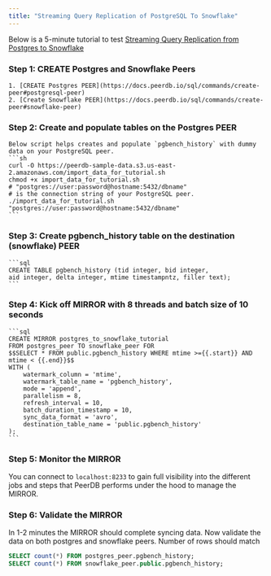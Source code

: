 ```yaml
---
title: "Streaming Query Replication of PostgreSQL To Snowflake"
---
```


Below is a 5-minute tutorial to test [Streaming Query Replication from Postgres to Snowflake](https://docs.peerdb.io/usecases/realtime-streaming-of-query-results)

### Step 1: CREATE Postgres and Snowflake Peers
    1. [CREATE Postgres PEER](https://docs.peerdb.io/sql/commands/create-peer#postgresql-peer)
    2. [Create Snowflake PEER](https://docs.peerdb.io/sql/commands/create-peer#snowflake-peer)
### Step 2: Create and populate tables on the Postgres PEER
    Below script helps creates and populate `pgbench_history` with dummy data on your PostgreSQL peer.
    ```sh
    curl -O https://peerdb-sample-data.s3.us-east-2.amazonaws.com/import_data_for_tutorial.sh
    chmod +x import_data_for_tutorial.sh
    # "postgres://user:password@hostname:5432/dbname" 
    # is the connection string of your PostgreSQL peer.
    ./import_data_for_tutorial.sh "postgres://user:password@hostname:5432/dbname"
    ```
### Step 3: Create pgbench_history table on the destination (snowflake) PEER
    ```sql
    CREATE TABLE pgbench_history (tid integer, bid integer, 
    aid integer, delta integer, mtime timestampntz, filler text);
    ```
### Step 4: Kick off MIRROR with 8 threads and batch size of 10 seconds
    
    ```sql
    CREATE MIRROR postgres_to_snowflake_tutorial
    FROM postgres_peer TO snowflake_peer FOR
    $$SELECT * FROM public.pgbench_history WHERE mtime >={{.start}} AND mtime < {{.end}}$$
    WITH (
    	watermark_column = 'mtime',
    	watermark_table_name = 'pgbench_history',
    	mode = 'append',
    	parallelism = 8,
    	refresh_interval = 10,
    	batch_duration_timestamp = 10,
    	sync_data_format = 'avro',
    	destination_table_name = 'public.pgbench_history'
    );
    ```
    
### Step 5: Monitor the MIRROR
You can connect to `localhost:8233` to gain full visibility into the different jobs and steps that PeerDB performs under the hood to manage the MIRROR.
### Step 6: Validate the MIRROR
In 1-2 minutes the MIRROR should complete syncing data. Now validate the data on both postgres and snowflake peers. Number of rows should match
```sql
SELECT count(*) FROM postgres_peer.pgbench_history;
SELECT count(*) FROM snowflake_peer.public.pgbench_history;
```